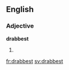 ==English==

===Adjective===
'''drabbest'''

# {{superlative of|drab}}

[[fr:drabbest]]
[[sv:drabbest]]